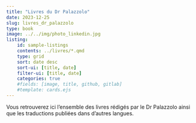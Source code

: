 ```yaml
---
title: "Livres du Dr Palazzolo"
date: 2023-12-25
slug: livres_dr_palazzolo
type: book
image: ../../img/photo_linkedin.jpg
listing:
    id: sample-listings
    contents: ../livres/*.qmd
    type: grid
    sort: date desc
    sort-ui: [title, date]
    filter-ui: [title, date]
    categories: true
    #fields: [image, title, github, gitlab]
    #template: cards.ejs
---
```


Vous retrouverez ici l'ensemble des livres rédigés par le Dr Palazzolo
ainsi que les traductions publiées dans d'autres langues.

::: {#sample-listings}
:::
